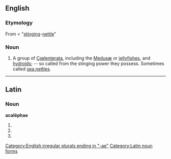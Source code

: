 {{also|acalephæ}}
==English==

===Etymology===
From {{etyl|la}} {{term|acalephe|acalēphē|nettle|lang=la}} < {{etyl|grc}} {{term|ἀκαλήφη|{{polytonic|ἀκαλήφη}}}} {{italbrac|akalēphē}} "[[stinging]]-[[nettle]]"

===Noun===
{{infl|en|noun}}  {{p}}

# A group of [[Cœlenterata]], including the [[Medusæ]] or [[jellyfish]]es, and [[hydroid]]s; -- so called from the stinging power they possess. Sometimes called [[sea nettle]]s.

[[Category:English irregular plurals ending in "-ae"]]
----

==Latin==

===Noun===
'''acalēphae''' {{f}}

# {{inflection of|acalephe|acalēphē|dat|s|lang=la}}
# {{inflection of|acalephe|acalēphē|nom|p|lang=la}}
# {{inflection of|acalephe|acalēphē|voc|p|lang=la}}

[[Category:Latin noun forms]]